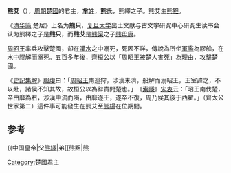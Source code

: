 {{CJK-New-Char|4D63|ver=A}}
{{unreferenced|time=2014-2-25}}
'''熊艾'''（{{bd|？||？||catIdx=X}}），[[周朝|周朝]][[楚國|楚國]]的君主，[[羋姓|'''芈'''姓]]，'''熊'''氏，熊繹之子。熊艾生[[熊䵣|熊䵣]]。

《[[清华简|清华简]].楚居》上名为'''熊只'''，[[复旦大学|复旦大学]]出土文献与古文字研究中心研究生读书会认为熊繹之子是'''熊只'''，而'''熊艾'''是[[熊渠|熊渠]]之子[[熊毋康|熊毋康]]。

[[周昭王|周昭王]]率兵攻擊楚國，卻在[[漢水|漢水]]之中溺死，死因不詳，傳說為所坐[[軍艦|軍艦]]為膠船，在水中膠解而溺死。五百多年後，[[齊桓公|齊桓公]]以「周昭王被楚人害死」為理由，攻擊楚國。

《[[史記集解|史記集解]]》[[服虔|服虔]]曰：「[[周昭王|周昭王]]南巡狩，涉漢未濟，船解而溺昭王，王室諱之，不以赴，諸侯不知其故，故桓公以為辭責問楚也。」　《[[史記索隱|索隱]]》[[宋忠_(三国)|宋衷]]云：「昭王南伐楚，辛由靡為右，涉漢中流而隕，由靡逐王，遂卒不復，周乃侯其後于西翟。」（齊太公世家第二）這件事可能發生在熊艾至[[熊楊|熊楊]]在位期間。

==参考==
<references/>

{{中国皇帝|父[[熊繹|熊繹]]|弟[[熊䵣|熊{{僻字]]|[[楚國|楚國君主]]|}}
{{楚國君主}}
{{君王小作品}}


[[Category:楚國君主|Category:楚國君主]]